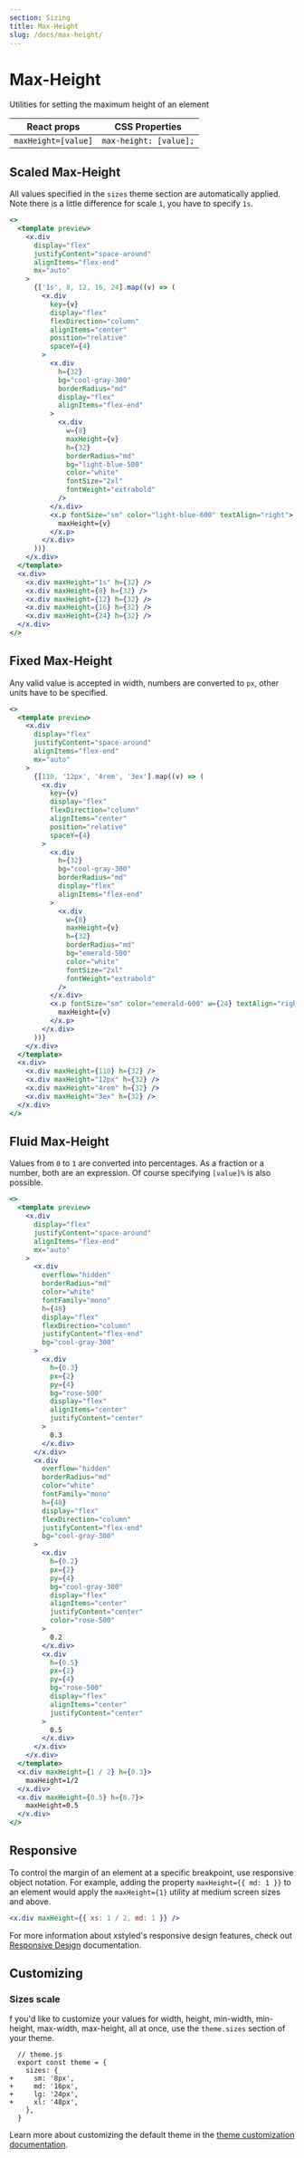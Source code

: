 ```yaml
---
section: Sizing
title: Max-Height
slug: /docs/max-height/
---
```


# Max-Height

Utilities for setting the maximum height of an element

| React props         | CSS Properties         |
| ------------------- | ---------------------- |
| `maxHeight=[value]` | `max-height: [value];` |

## Scaled Max-Height

All values specified in the `sizes` theme section are automatically applied. Note there is a little difference for scale `1`, you have to specify `1s`.

```jsx preview color=light-blue
<>
  <template preview>
    <x.div
      display="flex"
      justifyContent="space-around"
      alignItems="flex-end"
      mx="auto"
    >
      {['1s', 8, 12, 16, 24].map((v) => (
        <x.div
          key={v}
          display="flex"
          flexDirection="column"
          alignItems="center"
          position="relative"
          spaceY={4}
        >
          <x.div
            h={32}
            bg="cool-gray-300"
            borderRadius="md"
            display="flex"
            alignItems="flex-end"
          >
            <x.div
              w={8}
              maxHeight={v}
              h={32}
              borderRadius="md"
              bg="light-blue-500"
              color="white"
              fontSize="2xl"
              fontWeight="extrabold"
            />
          </x.div>
          <x.p fontSize="sm" color="light-blue-600" textAlign="right">
            maxHeight={v}
          </x.p>
        </x.div>
      ))}
    </x.div>
  </template>
  <x.div>
    <x.div maxHeight="1s" h={32} />
    <x.div maxHeight={8} h={32} />
    <x.div maxHeight={12} h={32} />
    <x.div maxHeight={16} h={32} />
    <x.div maxHeight={24} h={32} />
  </x.div>
</>
```

## Fixed Max-Height

Any valid value is accepted in width, numbers are converted to `px`, other units have to be specified.

```jsx preview color=emerald
<>
  <template preview>
    <x.div
      display="flex"
      justifyContent="space-around"
      alignItems="flex-end"
      mx="auto"
    >
      {[110, '12px', '4rem', '3ex'].map((v) => (
        <x.div
          key={v}
          display="flex"
          flexDirection="column"
          alignItems="center"
          position="relative"
          spaceY={4}
        >
          <x.div
            h={32}
            bg="cool-gray-300"
            borderRadius="md"
            display="flex"
            alignItems="flex-end"
          >
            <x.div
              w={8}
              maxHeight={v}
              h={32}
              borderRadius="md"
              bg="emerald-500"
              color="white"
              fontSize="2xl"
              fontWeight="extrabold"
            />
          </x.div>
          <x.p fontSize="sm" color="emerald-600" w={24} textAlign="right">
            maxHeight={v}
          </x.p>
        </x.div>
      ))}
    </x.div>
  </template>
  <x.div>
    <x.div maxHeight={110} h={32} />
    <x.div maxHeight="12px" h={32} />
    <x.div maxHeight="4rem" h={32} />
    <x.div maxHeight="3ex" h={32} />
  </x.div>
</>
```

## Fluid Max-Height

Values from `0` to `1` are converted into percentages. As a fraction or a number, both are an expression. Of course specifying `[value]%` is also possible.

```jsx preview color=rose
<>
  <template preview>
    <x.div
      display="flex"
      justifyContent="space-around"
      alignItems="flex-end"
      mx="auto"
    >
      <x.div
        overflow="hidden"
        borderRadius="md"
        color="white"
        fontFamily="mono"
        h={48}
        display="flex"
        flexDirection="column"
        justifyContent="flex-end"
        bg="cool-gray-300"
      >
        <x.div
          h={0.3}
          px={2}
          py={4}
          bg="rose-500"
          display="flex"
          alignItems="center"
          justifyContent="center"
        >
          0.3
        </x.div>
      </x.div>
      <x.div
        overflow="hidden"
        borderRadius="md"
        color="white"
        fontFamily="mono"
        h={48}
        display="flex"
        flexDirection="column"
        justifyContent="flex-end"
        bg="cool-gray-300"
      >
        <x.div
          h={0.2}
          px={2}
          py={4}
          bg="cool-gray-300"
          display="flex"
          alignItems="center"
          justifyContent="center"
          color="rose-500"
        >
          0.2
        </x.div>
        <x.div
          h={0.5}
          px={2}
          py={4}
          bg="rose-500"
          display="flex"
          alignItems="center"
          justifyContent="center"
        >
          0.5
        </x.div>
      </x.div>
    </x.div>
  </template>
  <x.div maxHeight={1 / 2} h={0.3}>
    maxHeight=1/2
  </x.div>
  <x.div maxHeight={0.5} h={0.7}>
    maxHeight=0.5
  </x.div>
</>
```

## Responsive

To control the margin of an element at a specific breakpoint, use responsive object notation. For example, adding the property `maxHeight={{ md: 1 }}` to an element would apply the `maxHeight={1}` utility at medium screen sizes and above.

```jsx
<x.div maxHeight={{ xs: 1 / 2, md: 1 }} />
```

For more information about xstyled's responsive design features, check out [Responsive Design](@TODO-link) documentation.

## Customizing

### Sizes scale

f you'd like to customize your values for width, height, min-width, min-height, max-width, max-height, all at once, use the `theme.sizes` section of your theme.

```diffjs
  // theme.js
  export const theme = {
    sizes: {
+     sm: '8px',
+     md: '16px',
+     lg: '24px',
+     xl: '48px',
    },
  }
```

Learn more about customizing the default theme in the [theme customization documentation](@TODO-link).
